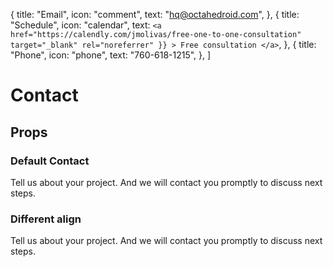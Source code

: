 

  {
    title: "Email",
    icon: "comment",
    text: "hq@octahedroid.com",
  },
  {
    title: "Schedule",
    icon: "calendar",
    text: `<a
              href="https://calendly.com/jmolivas/free-one-to-one-consultation"
              target="_blank"
              rel="noreferrer"
              }}
            >
              Free consultation
            </a>`,
  },
  {
    title: "Phone",
    icon: "phone",
    text: "760-618-1215",
  },
]

<Meta title='components/Contact' component={Contact} />

# Contact

## Props

<Props of={Contact} />

### Default Contact

<Preview>
  <Story name='Default'>
    <Contact>
      <Contact.Header>
        Tell us about your project. And we will contact you promptly to discuss next
        steps.
      </Contact.Header>
      <Contact.Grid contactInfo={contactInfo} />
    </Contact>
  </Story>
</Preview>

### Different align

<Preview>
  <Story name='Different Align'>
    <Contact>
      <Contact.Header align='left'>
        Tell us about your project. And we will contact you promptly to discuss next
        steps.
      </Contact.Header>
      <Contact.Grid align='left' contactInfo={contactInfo} />
    </Contact>
  </Story>
</Preview>
